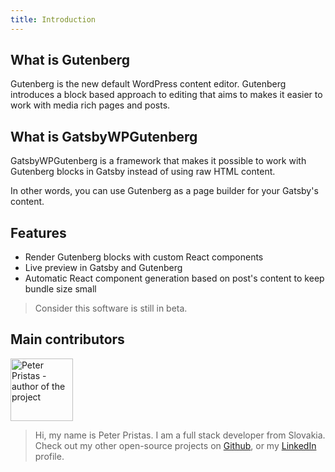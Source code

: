 ```yaml
---
title: Introduction
---
```


## What is Gutenberg

Gutenberg is the new default WordPress content editor. Gutenberg introduces a block based approach to editing that aims to makes it easier to work with media rich pages and posts.

## What is GatsbyWPGutenberg

GatsbyWPGutenberg is a framework that makes it possible to work with Gutenberg blocks in Gatsby instead of using raw HTML content.

In other words, you can use Gutenberg as a page builder for your Gatsby's content.

## Features

- Render Gutenberg blocks with custom React components
- Live preview in Gatsby and Gutenberg
- Automatic React component generation based on post's content to keep bundle size small

> Consider this software is still in beta.

## Main contributors

<img
  src="./images/author.png"
  alt="Peter Pristas - author of the project"
  width="100"
  style="display: inline-block; text-align: left;"
/>

> Hi, my name is Peter Pristas. I am a full stack developer from Slovakia. Check out my other open-source projects on [Github](https://github.com/pristas-peter), or my [LinkedIn](https://www.linkedin.com/in/peter-pristas/) profile.
